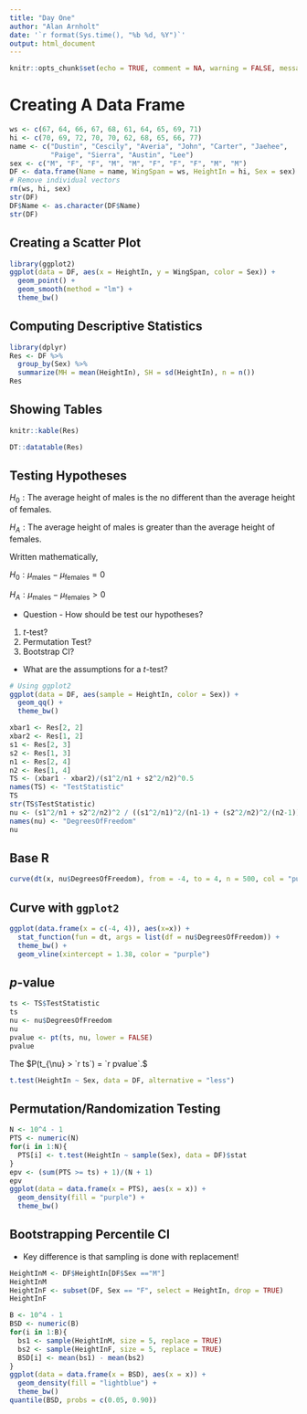```yaml
---
title: "Day One"
author: "Alan Arnholt"
date: '`r format(Sys.time(), "%b %d, %Y")`'
output: html_document
---
```


```r
knitr::opts_chunk$set(echo = TRUE, comment = NA, warning = FALSE, message = FALSE, fig.align = "center")
```

# Creating A Data Frame

```r
ws <- c(67, 64, 66, 67, 68, 61, 64, 65, 69, 71)
hi <- c(70, 69, 72, 70, 70, 62, 68, 65, 66, 77)
name <- c("Dustin", "Cescily", "Averia", "John", "Carter", "Jaehee",
          "Paige", "Sierra", "Austin", "Lee")
sex <- c("M", "F", "F", "M", "M", "F", "F", "F", "M", "M")
DF <- data.frame(Name = name, WingSpan = ws, HeightIn = hi, Sex = sex)
# Remove individual vectors
rm(ws, hi, sex)
str(DF)
DF$Name <- as.character(DF$Name)
str(DF)
```

## Creating a Scatter Plot

```r
library(ggplot2)
ggplot(data = DF, aes(x = HeightIn, y = WingSpan, color = Sex)) +
  geom_point() + 
  geom_smooth(method = "lm") + 
  theme_bw()
```

## Computing Descriptive Statistics

```r
library(dplyr)
Res <- DF %>%
  group_by(Sex) %>%
  summarize(MH = mean(HeightIn), SH = sd(HeightIn), n = n())
Res
```

## Showing Tables

```r
knitr::kable(Res)
```

```r
DT::datatable(Res)
```

## Testing Hypotheses

$H_0: \textrm{The average height of males is the no different than the average height of females.}$

$H_A: \textrm{The average height of males is greater than the average height of females.}$

Written mathematically, 

$H_0: \mu_{\textrm{males}} - \mu_{\textrm{females}} = 0$

$H_A: \mu_{\textrm{males}} - \mu_{\textrm{females}} > 0$

* Question - How should be test our hypotheses?

1. $t$-test?
2. Permutation Test?
3. Bootstrap CI?

* What are the assumptions for a $t$-test?

```r
# Using ggplot2
ggplot(data = DF, aes(sample = HeightIn, color = Sex)) +
  geom_qq() + 
  theme_bw()
```

```r
xbar1 <- Res[2, 2]
xbar2 <- Res[1, 2]
s1 <- Res[2, 3]
s2 <- Res[1, 3]
n1 <- Res[2, 4]
n2 <- Res[1, 4]
TS <- (xbar1 - xbar2)/(s1^2/n1 + s2^2/n2)^0.5
names(TS) <- "TestStatistic"
TS
str(TS$TestStatistic)
nu <- (s1^2/n1 + s2^2/n2)^2 / ((s1^2/n1)^2/(n1-1) + (s2^2/n2)^2/(n2-1))
names(nu) <- "DegreesOfFreedom"
nu
```

## Base R

```r
curve(dt(x, nu$DegreesOfFreedom), from = -4, to = 4, n = 500, col = "purple")
```

## Curve with `ggplot2`

```r
ggplot(data.frame(x = c(-4, 4)), aes(x=x)) +
  stat_function(fun = dt, args = list(df = nu$DegreesOfFreedom)) + 
  theme_bw() + 
  geom_vline(xintercept = 1.38, color = "purple")
```

## $p$-value

```r
ts <- TS$TestStatistic
ts
nu <- nu$DegreesOfFreedom
nu
pvalue <- pt(ts, nu, lower = FALSE)
pvalue
```

The $P(t_{\nu} > `r ts`) = `r pvalue`.$

```r
t.test(HeightIn ~ Sex, data = DF, alternative = "less")
```

## Permutation/Randomization Testing

```r
N <- 10^4 - 1
PTS <- numeric(N)
for(i in 1:N){
  PTS[i] <- t.test(HeightIn ~ sample(Sex), data = DF)$stat
}
epv <- (sum(PTS >= ts) + 1)/(N + 1)
epv
ggplot(data = data.frame(x = PTS), aes(x = x)) +
  geom_density(fill = "purple") + 
  theme_bw()
```

## Bootstrapping Percentile CI

* Key difference is that sampling is done with replacement!

```r
HeightInM <- DF$HeightIn[DF$Sex =="M"]
HeightInM
HeightInF <- subset(DF, Sex == "F", select = HeightIn, drop = TRUE)
HeightInF
```

```r
B <- 10^4 - 1
BSD <- numeric(B)
for(i in 1:B){
  bs1 <- sample(HeightInM, size = 5, replace = TRUE)
  bs2 <- sample(HeightInF, size = 5, replace = TRUE)
  BSD[i] <- mean(bs1) - mean(bs2)
}
ggplot(data = data.frame(x = BSD), aes(x = x)) +
  geom_density(fill = "lightblue") +
  theme_bw()
quantile(BSD, probs = c(0.05, 0.90))
```